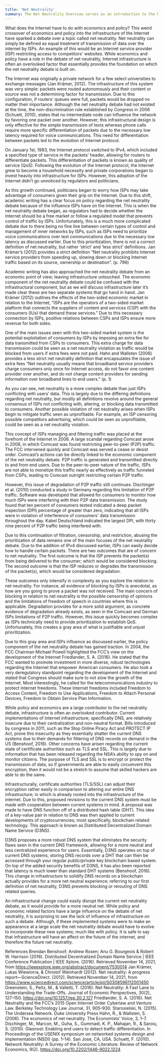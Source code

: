 ```yaml
---
title: 'Net Neutrality'
summary: The Net Neutrality Overview serves as an introduction to the Net Neutrality argument, and provides potential solutions to existing systems, such as D3NS (Distributed Decentralized Domain Name Service).
---
```


What does the Internet have to do with economics and policy? This weird crossover of economics and policy into the infrastructure of the Internet have sparked a debate over a topic called net neutrality. Net neutrality can simply be defined as equal treatment of transmission of data over the internet by ISPs. An example of this would be an Internet service provider (ISP) restricting access to competitors' websites. While economics and policy have a role in the debate of net neutrality, Internet infrastructure is often an overlooked factor that essentially provides the foundation on which the net neutrality debate is built on.

The Internet was originally a private network for a few select universities to exchange messages (Jan Krämer, 2012). The infrastructure of this system was very simple: packets were routed autonomously and their content or source was not a determining factor for transmission. Due to this configuration, if routers’ queues were full, packets would be dropped no matter their importance. Although the net neutrality debate had not existed at the time, the non-discrimination rule established by Congress in 2006 (Schuett, 2010), states that no intermediate node can influence the network by favoring one packet over another. However, this infrastructural design is only effective for the simple transmission of texts whereas phone calls require more specific differentiation of packets due to the necessary low latency required for voice communications. This need for differentiation between packets led to the evolution of Internet protocol.

On January 1st, 1983, the Internet protocol switched to IPv4, which included a specified type of service in the packets’ header, allowing for routers to differentiate packets. This differentiation of packets is known as quality of service (QoS). Following the evolution of the Internet protocol, the Internet grew to become a household necessity and private corporations began to invest heavily into infrastructure for ISPs. However, this adoption of the Internet didn’t go unnoticed by regulators and politicians.

As this growth continued, politicians began to worry how ISPs may take advantage of consumers given their grip on the Internet. Due to this shift, academic writing has a clear focus on policy regarding the net neutrality debate because of the influence ISPs have on the internet. This is when the net neutrality debate began, as regulators had to decide whether the Internet should be a free market or follow a regulated model that prevents control of traffic by ISPs. Unfortunately, this is a much more complicated debate due to there being no fine line between certain types of control and management of inner networks by ISPs, such as ISPs need to prioritize voice communications over text communications due to the necessary low latency as discussed earlier. Due to this prioritization, there is not a correct definition of net neutrality, but rather ‘strict’ and ‘less strict’ definitions. Jan Krämer’s (2012) provides a strict definition “Net neutrality prohibits Internet service providers from speeding up, slowing down or blocking Internet traffic based on its source, ownership or destination”. (p. 796)

Academic writing has also approached the net neutrality debate from an economic point of view; leaving infrastructure untouched. The economic component of the net neutrality debate could be confused with the infrastructural component, but as we will discuss infrastructure later it’s made clear these are two separate systems that go hand in hand. Jan Krämer (2012) outlines the effects of the two-sided economic market in relation to the Internet, “ISPs are the operators of a two-sided market platform that connects the suppliers of content and services (CSP) with the consumers (IUs) that demand these services.” Due to this necessary connection by ISPs, positive relations between CSPs and ISPs ensure more revenue for both sides.

One of the main issues seen with this two-sided market system is the potential exploitation of consumers by ISPs by imposing an extra fee for data transmitted from CSPs to consumers. This extra charge for data transmission could be seen as a net neutrality violation as traffic would be blocked from users if extra fees were not paid. Hahn and Wallsten (2006) provides a less strict net neutrality definition that encapsulates the issue of extra fees “Net neutrality usually means that broadband service providers charge consumers only once for Internet access, do not favor one content provider over another, and do not charge content providers for sending information over broadband lines to end users.” (p. 1)

As you can see, net neutrality is a more complex debate than just ISPs conflicting with users’ data. This is largely due to the differing definitions regarding net neutrality, but mostly all definitions revolve around the general consensus of ISPs not conflicting with, altering, or blocking data transmitted to consumers. Another possible violation of net neutrality arises when ISPs begin to mitigate traffic seen as unprofitable. For example, an ISP censoring possible competitors advertising, which could be seen as unprofitable, could be seen as a net neutrality violation.

This concept of ISPs managing and filtering traffic was placed at the forefront of the Internet in 2008. A large scandal regarding Comcast arose in 2008, in which Comcast was found restricting peer-to-peer (P2P) traffic. The FCC intervened quickly and Comcast was served a cease or desist order. Comcast’s actions can be directly linked to the economic component of the net neutrality debate. P2P traffic is generated and transmitted directly to and from end users. Due to the peer-to-peer nature of the traffic, ISPs are not able to monetize this traffic nearly as effectively as traffic funneled from CSPs, leading to Comcast outright restricting certain P2P traffic.

However, this issue of degradation of P2P traffic still continues. Dischinger et al. (2010) conducted a study in Germany regarding this limitation of P2P traffic. Software was developed that allowed for consumers to monitor how much ISPs were interfering with their P2P data transmission. The study found that ten percent of consumers tested indicated a deep packet inspection (DPI) percentage of greater than zero, indicating that all ISPs were in violation of interference of consumers' data transmission throughout the day. Kabel Deutschland indicated the largest DPI, with thirty nine percent of P2P traffic being interfered with.

Due to this continuation of filtration, censorship, and restriction, abusing the prioritization of data remains one of the main focuses of the net neutrality debate. Due to the addition of IPv4 discussed earlier, ISPs can easily decide how to handle certain packets. There are two outcomes that are of concern to net neutrality. The first outcome is that the ISP prevents the packet(s) from being delivered to the consumer; which would be considered blocking. The second outcome is that the ISP reduces or degrades the transmission of the packet(s), which would be considered degradation.

These outcomes only intensify in complexity as you explore the relation to net neutrality. For instance, all evidence of blocking by ISPs is anecdotal, as how are you going to prove a packet was not received. The main concern of blocking in relation to net neutrality is the possible censorship of opinions and the limitations of freedom of speech in countries where this is applicable. Degradation provides for a more solid argument, as concrete evidence of degradation already exists, as seen in the Comcast and German ISPs limitations of P2P traffic. However, this issue quickly becomes complex as ISPs technically need to provide prioritization to establish QoS. Unfortunately, this creates a gray area of what is justifiable and unjust prioritization.

Due to this gray area and ISPs influence as discussed earlier, the policy component of the net neutrality debate has gained traction. In 2004, the FCC Chairman Michael Powell highlighted the FCC’s view on the development of the Internet Friedlander, S. A. (2016). He stated that the FCC wanted to promote investment in more diverse, robust technologies regarding the Internet that empower American consumers. He also took a very deregulatory standpoint regarding the development of the Internet and stated that Congress should make sure to not slow the growth of the Internet. Most interestingly, he called for the telecommunications industry to protect Internet freedoms. These Internet freedoms included Freedom to Access Content, Freedom to Use Applications, Freedom to Attach Personal Devices, Freedom to Obtain Service Plan Information.

While policy and economics are a large contributor to the net neutrality debate, infrastructure is often an overlooked contributor. Current implementations of internet infrastructure; specifically DNS, are relatively insecure due to their centralization and non-neutral format. Bills introduced by congress in 2011, such as the Stop Online Piracy Act and PROTECT IP Act, prove this insecurity as they essentially shatter the current DNS systems due to their demands for filtering of DNS records on demand in the US (Benshoof, 2016). Other concerns have arisen regarding the current state of certificate authorities such as TLS and SSL. This is largely due to information that has been released regarding the NSA’s ability to spy on and monitor citizens. The purpose of TLS and SSL is to encrypt or protect the transmission of data, so if governments are able to easily circumvent this encryption, then it would not be a stretch to assume that skilled hackers are able to do the same.

Infrastructurally, certificate authorities (TLS/SSL) can adjust their encryption rather easily in comparison to altering our entire DNS infrastructure; in which is already rooted into the infrastructure of the internet. Due to this, proposed revisions to the current DNS system must be made with cooperation between current systems in mind. A proposal was made to have DNS function off of a distributed hash table (DHT). This idea of a key-value pair in relation to DNS was then applied to current developments of cryptocurrencies; most specifically, blockchain related technology. This approach is known as Distributed Decentralized Domain Name Service (D3NS).

D3NS proposes a more robust DNS system that eliminates the security flaws seen in the current DNS framework, allowing for a more neutral and less centralized experience for users. Essentially, D3NS operates on top of current DNS systems, storing DNS records over a DHT that can then be accessed through your regular public/private key blockchain based system. On top of the added security benefits of D3NS, it has also been reported that latency is much lower than standard DHT systems (Benshoof, 2016). This change in infrastructure to solidify DNS records on a blockchain actually provides for a more net neutral experience; referring to our first definition of net neutrality, D3NS prevents blocking or rerouting of DNS related queries.

An infrastructural change could easily disrupt the current net neutrality debate, as it would provide for a more neutral net. While policy and economic related factors have a large influence on the debate of net neutrality, it is surprising to see the lack of influence of infrastructure on such a debate. Although, if these implemented systems were to make an appearance at a large scale the net neutrality debate would have to evolve to incorporate these new systems; much like with policy. It is safe to say that infrastructure will have an affect on the future of the internet, and therefore the future net neutrality.








References
Brendan Benshoof; Andrew Rosen; Anu G. Bourgeois & Robert W. Harrison (2016). Distributed Decentralized Domain Name Service | IEEE Conference Publication | IEEE Xplore. (2016). Retrieved November 14, 2021, from https://ieeexplore.ieee.org/abstract/document/7530014
Jan Krämer, Lukas Wiewiorra, & Christof Weinhardt (2012). Net neutrality: A progress report—ScienceDirect. (2012). Retrieved November 14, 2021, from https://www.sciencedirect.com/science/article/pii/S0308596112001450
Greenstein, S., Peitz, M., & Valletti, T. (2016). Net Neutrality: A Fast Lane to Understanding the Trade-Offs. Journal of Economic Perspectives, 30(2), 127–150. https://doi.org/10.1257/jep.30.2.127
Friedlander, S. A. (2016). Net Neutrality and the FCC’s 2015 Open Internet Order Cyberlaw and Venture Law. Berkeley Technology Law Journal, 31, 905–930.
Starosielski, N. (2015). The Undersea Network. Duke University Press
Hahn, R., & Wallsten, S. (2006). The economics of net neutrality. The Economists’ Voice, 3, 1–7.
Dischinger, M., Marcon, M., Guha, S., Gummadi, K. P., Mahajan, R., & Saroiu, S. (2010). Glasnost: Enabling end users to detect traffic differentiation. In Proceedings of the USENIX symposium on networked systems design and implementation (NSDI) (pp. 1–14). San Jose, CA, USA.
Schuett, F. (2010). Network Neutrality: A Survey of the Economic Literature. Review of Network Economics, 9(2). https://doi.org/10.2202/1446-9022.1224

